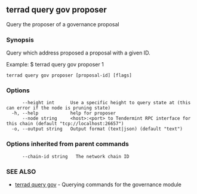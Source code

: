 ## terrad query gov proposer

Query the proposer of a governance proposal

### Synopsis

Query which address proposed a proposal with a given ID.

Example:
$ terrad query gov proposer 1

```
terrad query gov proposer [proposal-id] [flags]
```

### Options

```
      --height int      Use a specific height to query state at (this can error if the node is pruning state)
  -h, --help            help for proposer
      --node string     <host>:<port> to Tendermint RPC interface for this chain (default "tcp://localhost:26657")
  -o, --output string   Output format (text|json) (default "text")
```

### Options inherited from parent commands

```
      --chain-id string   The network chain ID
```

### SEE ALSO

* [terrad query gov](terrad_query_gov.md)	 - Querying commands for the governance module


